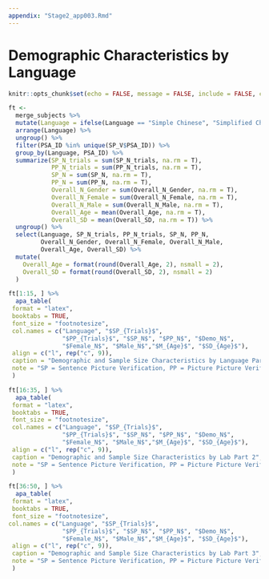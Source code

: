 ```yaml
---
appendix: "Stage2_app003.Rmd"
---
```


# Demographic Characteristics by Language

```r
knitr::opts_chunk$set(echo = FALSE, message = FALSE, include = FALSE, cache = TRUE)
```

```r
ft <- 
  merge_subjects %>% 
  mutate(Language = ifelse(Language == "Simple Chinese", "Simplified Chinese", Language)) %>% 
  arrange(Language) %>% 
  ungroup() %>% 
  filter(PSA_ID %in% unique(SP_V$PSA_ID)) %>%
  group_by(Language, PSA_ID) %>% 
  summarize(SP_N_trials = sum(SP_N_trials, na.rm = T), 
            PP_N_trials = sum(PP_N_trials, na.rm = T), 
            SP_N = sum(SP_N, na.rm = T),
            PP_N = sum(PP_N, na.rm = T), 
            Overall_N_Gender = sum(Overall_N_Gender, na.rm = T), 
            Overall_N_Female = sum(Overall_N_Female, na.rm = T),
            Overall_N_Male = sum(Overall_N_Male, na.rm = T), 
            Overall_Age = mean(Overall_Age, na.rm = T), 
            Overall_SD = mean(Overall_SD, na.rm = T)) %>% 
  ungroup() %>% 
  select(Language, SP_N_trials, PP_N_trials, SP_N, PP_N, 
         Overall_N_Gender, Overall_N_Female, Overall_N_Male, 
         Overall_Age, Overall_SD) %>% 
  mutate(
    Overall_Age = format(round(Overall_Age, 2), nsmall = 2), 
    Overall_SD = format(round(Overall_SD, 2), nsmall = 2)
  ) 
```

```r
ft[1:15, ] %>% 
  apa_table(
 format = "latex",
 booktabs = TRUE,
 font_size = "footnotesize",
 col.names = c("Language", "$SP_{Trials}$",
               "$PP_{Trials}$", "$SP_N$", "$PP_N$", "$Demo_N$",
               "$Female_N$", "$Male_N$","$M_{Age}$", "$SD_{Age}$"),
 align = c("l", rep("c", 9)),
 caption = "Demographic and Sample Size Characteristics by Language Part 1",
 note = "SP = Sentence Picture Verification, PP = Picture Picture Verification. Sample sizes for demographics may be higher than the sample size for the this study, as participants could have only completed the bundled experiment. Additionally, not all entries could be unambigously matched by lab ID, and therefore, demographic sample sizes could also be less than data collected. Each row represents a single lab."
 ) 
```

\newpage

```r
ft[16:35, ] %>% 
  apa_table(
 format = "latex",
 booktabs = TRUE,
 font_size = "footnotesize",
 col.names = c("Language", "$SP_{Trials}$",
               "$PP_{Trials}$", "$SP_N$", "$PP_N$", "$Demo_N$",
               "$Female_N$", "$Male_N$","$M_{Age}$", "$SD_{Age}$"),
 align = c("l", rep("c", 9)),
 caption = "Demographic and Sample Size Characteristics by Lab Part 2",
 note = "SP = Sentence Picture Verification, PP = Picture Picture Verification. Sample sizes for demographics may be higher than the sample size for the this study, as participants could have only completed the bundled experiment. Additionally, not all entries could be unambigously matched by lab ID, and therefore, demographic sample sizes could also be less than data collected."
 ) 
```

\newpage

```r
ft[36:50, ] %>% 
  apa_table(
 format = "latex",
 booktabs = TRUE,
 font_size = "footnotesize",
col.names = c("Language", "$SP_{Trials}$",
               "$PP_{Trials}$", "$SP_N$", "$PP_N$", "$Demo_N$",
               "$Female_N$", "$Male_N$","$M_{Age}$", "$SD_{Age}$"),
 align = c("l", rep("c", 9)),
 caption = "Demographic and Sample Size Characteristics by Lab Part 3",
 note = "SP = Sentence Picture Verification, PP = Picture Picture Verification. Sample sizes for demographics may be higher than the sample size for the this study, as participants could have only completed the bundled experiment. Additionally, not all entries could be unambigously matched by lab ID, and therefore, demographic sample sizes could also be less than data collected."
 ) 
```

